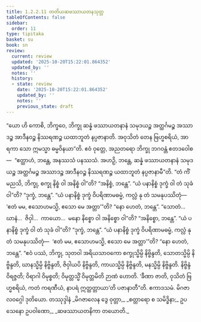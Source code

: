 ```yaml
---
title: 1.2.2.11 တတိယဆဖဿာယတနသုတ္တ
tableOfContents: false
sidebar:
  order: 11
type: tipitaka
basket: su
book: sn
review:
  current: review
  updated: '2025-10-20T15:22:01.864352'
  updated_by: ''
  notes: ''
  history:
  - state: review
    date: '2025-10-20T15:22:01.864352'
    updated_by: ''
    notes: ''
    previous_state: draft
---
```



<DynamicBreadcrumb />


<ReviewStatus review={frontmatter.review} showDetails={true} />

<HypothesisAnnotation frontmatter={frontmatter} />

<Division number="73" book="sn" e="ch" v="18" p="290">

<Paragraph number="261" book="sn">
“ယော ဟိ ကောစိ, ဘိက္ခဝေ, ဘိက္ခု ဆန္နံ ဖဿာယတနာနံ သမုဒယဉ္စ အတ္ထင်္ဂမဉ္စ အဿာဒဉ္စ အာဒီနဝဉ္စ နိဿရဏဉ္စ ယထာဘူတံ နပ္ပဇာနာတိ. အဝုသိတံ တေန ဗြဟ္မစရိယံ, အာရကာ သော ဣမသ္မာ ဓမ္မဝိနယာ”တိ.
</Paragraph>

<Paragraph number="262" book="sn">
ဧဝံ ဝုတ္တေ, အညတရော ဘိက္ခု ဘဂဝန္တံ ဧတဒဝေါစ—  “ဧတ္ထာဟံ, ဘန္တေ, အနဿသံ ပနဿသံ. အဟဉှိ, ဘန္တေ, ဆန္နံ ဖဿာယတနာနံ သမုဒယဉ္စ အတ္ထင်္ဂမဉ္စ အဿာဒဉ္စ အာဒီနဝဉ္စ နိဿရဏဉ္စ ယထာဘူတံ နပ္ပဇာနာမီ”တိ.
</Paragraph>

<Paragraph number="263" book="sn">
“တံ ကိံ မညသိ, ဘိက္ခု, စက္ခု နိစ္စံ ဝါ အနိစ္စံ ဝါ”တိ?
</Paragraph>

<Paragraph number="264" book="sn">
“အနိစ္စံ, ဘန္တေ”.
</Paragraph>

<Paragraph number="265" book="sn">
“ယံ ပနာနိစ္စံ ဒုက္ခံ ဝါ တံ သုခံ ဝါ”တိ?
</Paragraph>

<Paragraph number="266" book="sn">
“ဒုက္ခံ, ဘန္တေ”.
</Paragraph>

<Paragraph number="267" book="sn">
“ယံ ပနာနိစ္စံ ဒုက္ခံ ဝိပရိဏာမဓမ္မံ, ကလ္လံ နု တံ သမနုပဿိတုံ—  ‘ဧတံ မမ, ဧသောဟမသ္မိ, ဧသော မေ အတ္တာ’”တိ?
</Paragraph>

<Paragraph number="268" book="sn">
“နော ဟေတံ, ဘန္တေ”.
</Paragraph>

<Paragraph number="269" book="sn">
“သောတံ…  ဃာနံ…  ဇိဝှါ…  ကာယော…  မနော နိစ္စော ဝါ အနိစ္စော ဝါ”တိ?
</Paragraph>

<Paragraph number="270" book="sn">
“အနိစ္စော, ဘန္တေ”.
</Paragraph>

<Paragraph number="271" book="sn">
“ယံ ပနာနိစ္စံ ဒုက္ခံ ဝါ တံ သုခံ ဝါ”တိ?
</Paragraph>

<Paragraph number="272" book="sn">
“ဒုက္ခံ, ဘန္တေ”.
</Paragraph>

<Paragraph number="273" book="sn">
“ယံ ပနာနိစ္စံ ဒုက္ခံ ဝိပရိဏာမဓမ္မံ, ကလ္လံ နု တံ သမနုပဿိတုံ—  ‘ဧတံ မမ, ဧသောဟမသ္မိ, ဧသော မေ အတ္တာ’”တိ?
</Paragraph>

<Paragraph number="274" book="sn">
“နော ဟေတံ, ဘန္တေ”.
</Paragraph>

<Paragraph number="275" book="sn">
“ဧဝံ ပဿံ, ဘိက္ခု, သုတဝါ အရိယသာဝကော စက္ခုသ္မိမ္ပိ နိဗ္ဗိန္ဒတိ, သောတသ္မိမ္ပိ နိဗ္ဗိန္ဒတိ, ဃာနသ္မိမ္ပိ နိဗ္ဗိန္ဒတိ, ဇိဝှါယပိ နိဗ္ဗိန္ဒတိ, ကာယသ္မိမ္ပိ နိဗ္ဗိန္ဒတိ, မနသ္မိမ္ပိ နိဗ္ဗိန္ဒတိ. နိဗ္ဗိန္ဒံ ဝိရဇ္ဇတိ; ဝိရာဂါ ဝိမုစ္စတိ; ဝိမုတ္တသ္မိံ ဝိမုတ္တမိတိ ဉာဏံ ဟောတိ. ‘ခီဏာ ဇာတိ, ဝုသိတံ ဗြဟ္မစရိယံ, ကတံ ကရဏီယံ, နာပရံ ဣတ္ထတ္တာယာ’တိ ပဇာနာတီ”တိ.

</Paragraph>
</Division>

<Paragraph number="276" type="center" book="sn">
ဧကာဒသမံ.



</Paragraph>

<Paragraph number="277" type="center" book="sn">
မိဂဇာလဝဂ္ဂေါ ဒုတိယော.



</Paragraph>

<Paragraph number="278" type="center" book="sn">
တဿုဒ္ဒါနံ


</Paragraph>

<Paragraph number="279" type="verses" book="sn">
_မိဂဇာလေန ဒွေ ဝုတ္တာ,_  
_စတ္တာရော စ သမိဒ္ဓိနာ;_  
ဥပသေနော ဥပဝါဏော,_  
_ဆဖဿာယတနိကာ တယောတိ._
</Paragraph>